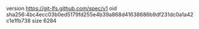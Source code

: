 version https://git-lfs.github.com/spec/v1
oid sha256:4bc4ecc03b0ed5179fd255e4b39a868d41638686b9df231dc0a1a42c1e1fb738
size 6284
